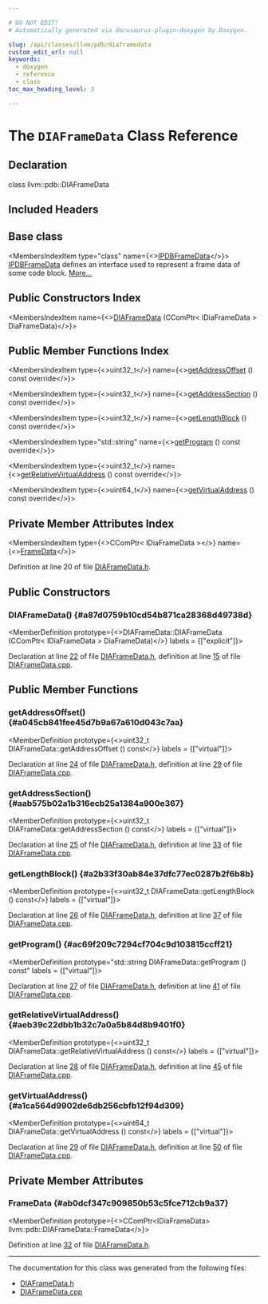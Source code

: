 ```yaml
---

# DO NOT EDIT!
# Automatically generated via docusaurus-plugin-doxygen by Doxygen.

slug: /api/classes/llvm/pdb/diaframedata
custom_edit_url: null
keywords:
  - doxygen
  - reference
  - class
toc_max_heading_level: 3

---
```





# The `DIAFrameData` Class Reference

<DoxygenPage pluginConfig={pluginConfig}>



## Declaration

<CodeBlock>class llvm::pdb::DIAFrameData</CodeBlock>

## Included Headers

<IncludesList>
<IncludesListItem
  filePath="llvm/DebugInfo/PDB/DIA/DIAFrameData.h"
  permalink="/docs/api/files/include/include/llvm/include/llvm/debuginfo/include/llvm/debuginfo/pdb/include/llvm/debuginfo/pdb/dia/diaframedata-h"
  isLocal="true" />
</IncludesList>

## Base class

<MembersIndex>

<MembersIndexItem
  type="class"
  name={<><a href="/docs/api/classes/llvm/pdb/ipdbframedata">IPDBFrameData</a></>}>
<a href="/docs/api/classes/llvm/pdb/ipdbframedata">IPDBFrameData</a> defines an interface used to represent a frame data of some code block. <a href="/docs/api/classes/llvm/pdb/ipdbframedata/#details">More...</a>
</MembersIndexItem>

</MembersIndex>

## Public Constructors Index

<MembersIndex>

<MembersIndexItem
  name={<><a href="#a87d0759b10cd54b871ca28368d49738d">DIAFrameData</a> (CComPtr&lt; IDiaFrameData &gt; DiaFrameData)</>}>
</MembersIndexItem>

</MembersIndex>

## Public Member Functions Index

<MembersIndex>

<MembersIndexItem
  type={<>uint32&#95;t</>}
  name={<><a href="#a045cb841fee45d7b9a67a610d043c7aa">getAddressOffset</a> () const override</>}>
</MembersIndexItem>

<MembersIndexItem
  type={<>uint32&#95;t</>}
  name={<><a href="#aab575b02a1b316ecb25a1384a900e367">getAddressSection</a> () const override</>}>
</MembersIndexItem>

<MembersIndexItem
  type={<>uint32&#95;t</>}
  name={<><a href="#a2b33f30ab84e37dfc77ec0287b2f6b8b">getLengthBlock</a> () const override</>}>
</MembersIndexItem>

<MembersIndexItem
  type="std::string"
  name={<><a href="#ac69f209c7294cf704c9d103815ccff21">getProgram</a> () const override</>}>
</MembersIndexItem>

<MembersIndexItem
  type={<>uint32&#95;t</>}
  name={<><a href="#aeb39c22dbb1b32c7a0a5b84d8b9401f0">getRelativeVirtualAddress</a> () const override</>}>
</MembersIndexItem>

<MembersIndexItem
  type={<>uint64&#95;t</>}
  name={<><a href="#a1ca564d9902de6db256cbfb12f94d309">getVirtualAddress</a> () const override</>}>
</MembersIndexItem>

</MembersIndex>

## Private Member Attributes Index

<MembersIndex>

<MembersIndexItem
  type={<>CComPtr&lt; IDiaFrameData &gt;</>}
  name={<><a href="#ab0dcf347c909850b53c5fce712cb9a37">FrameData</a></>}>
</MembersIndexItem>

</MembersIndex>


Definition at line 20 of file <a href="/docs/api/files/include/include/llvm/include/llvm/debuginfo/include/llvm/debuginfo/pdb/include/llvm/debuginfo/pdb/dia/diaframedata-h">DIAFrameData.h</a>.

<SectionDefinition>

## Public Constructors

### DIAFrameData() {#a87d0759b10cd54b871ca28368d49738d}

<MemberDefinition
  prototype={<>DIAFrameData::DIAFrameData (CComPtr&lt; IDiaFrameData &gt; DiaFrameData)</>}
  labels = {["explicit"]}>

Declaration at line <a href="/docs/api/files/include/include/llvm/include/llvm/debuginfo/include/llvm/debuginfo/pdb/include/llvm/debuginfo/pdb/dia/diaframedata-h/#l00022">22</a> of file <a href="/docs/api/files/include/include/llvm/include/llvm/debuginfo/include/llvm/debuginfo/pdb/include/llvm/debuginfo/pdb/dia/diaframedata-h">DIAFrameData.h</a>, definition at line <a href="/docs/api/files/lib/lib/debuginfo/lib/debuginfo/pdb/lib/debuginfo/pdb/dia/diaframedata-cpp/#l00015">15</a> of file <a href="/docs/api/files/lib/lib/debuginfo/lib/debuginfo/pdb/lib/debuginfo/pdb/dia/diaframedata-cpp">DIAFrameData.cpp</a>.
</MemberDefinition>

</SectionDefinition>

<SectionDefinition>

## Public Member Functions

### getAddressOffset() {#a045cb841fee45d7b9a67a610d043c7aa}

<MemberDefinition
  prototype={<>uint32&#95;t DIAFrameData::getAddressOffset () const</>}
  labels = {["virtual"]}>

Declaration at line <a href="/docs/api/files/include/include/llvm/include/llvm/debuginfo/include/llvm/debuginfo/pdb/include/llvm/debuginfo/pdb/dia/diaframedata-h/#l00024">24</a> of file <a href="/docs/api/files/include/include/llvm/include/llvm/debuginfo/include/llvm/debuginfo/pdb/include/llvm/debuginfo/pdb/dia/diaframedata-h">DIAFrameData.h</a>, definition at line <a href="/docs/api/files/lib/lib/debuginfo/lib/debuginfo/pdb/lib/debuginfo/pdb/dia/diaframedata-cpp/#l00029">29</a> of file <a href="/docs/api/files/lib/lib/debuginfo/lib/debuginfo/pdb/lib/debuginfo/pdb/dia/diaframedata-cpp">DIAFrameData.cpp</a>.
</MemberDefinition>

### getAddressSection() {#aab575b02a1b316ecb25a1384a900e367}

<MemberDefinition
  prototype={<>uint32&#95;t DIAFrameData::getAddressSection () const</>}
  labels = {["virtual"]}>

Declaration at line <a href="/docs/api/files/include/include/llvm/include/llvm/debuginfo/include/llvm/debuginfo/pdb/include/llvm/debuginfo/pdb/dia/diaframedata-h/#l00025">25</a> of file <a href="/docs/api/files/include/include/llvm/include/llvm/debuginfo/include/llvm/debuginfo/pdb/include/llvm/debuginfo/pdb/dia/diaframedata-h">DIAFrameData.h</a>, definition at line <a href="/docs/api/files/lib/lib/debuginfo/lib/debuginfo/pdb/lib/debuginfo/pdb/dia/diaframedata-cpp/#l00033">33</a> of file <a href="/docs/api/files/lib/lib/debuginfo/lib/debuginfo/pdb/lib/debuginfo/pdb/dia/diaframedata-cpp">DIAFrameData.cpp</a>.
</MemberDefinition>

### getLengthBlock() {#a2b33f30ab84e37dfc77ec0287b2f6b8b}

<MemberDefinition
  prototype={<>uint32&#95;t DIAFrameData::getLengthBlock () const</>}
  labels = {["virtual"]}>

Declaration at line <a href="/docs/api/files/include/include/llvm/include/llvm/debuginfo/include/llvm/debuginfo/pdb/include/llvm/debuginfo/pdb/dia/diaframedata-h/#l00026">26</a> of file <a href="/docs/api/files/include/include/llvm/include/llvm/debuginfo/include/llvm/debuginfo/pdb/include/llvm/debuginfo/pdb/dia/diaframedata-h">DIAFrameData.h</a>, definition at line <a href="/docs/api/files/lib/lib/debuginfo/lib/debuginfo/pdb/lib/debuginfo/pdb/dia/diaframedata-cpp/#l00037">37</a> of file <a href="/docs/api/files/lib/lib/debuginfo/lib/debuginfo/pdb/lib/debuginfo/pdb/dia/diaframedata-cpp">DIAFrameData.cpp</a>.
</MemberDefinition>

### getProgram() {#ac69f209c7294cf704c9d103815ccff21}

<MemberDefinition
  prototype="std::string DIAFrameData::getProgram () const"
  labels = {["virtual"]}>

Declaration at line <a href="/docs/api/files/include/include/llvm/include/llvm/debuginfo/include/llvm/debuginfo/pdb/include/llvm/debuginfo/pdb/dia/diaframedata-h/#l00027">27</a> of file <a href="/docs/api/files/include/include/llvm/include/llvm/debuginfo/include/llvm/debuginfo/pdb/include/llvm/debuginfo/pdb/dia/diaframedata-h">DIAFrameData.h</a>, definition at line <a href="/docs/api/files/lib/lib/debuginfo/lib/debuginfo/pdb/lib/debuginfo/pdb/dia/diaframedata-cpp/#l00041">41</a> of file <a href="/docs/api/files/lib/lib/debuginfo/lib/debuginfo/pdb/lib/debuginfo/pdb/dia/diaframedata-cpp">DIAFrameData.cpp</a>.
</MemberDefinition>

### getRelativeVirtualAddress() {#aeb39c22dbb1b32c7a0a5b84d8b9401f0}

<MemberDefinition
  prototype={<>uint32&#95;t DIAFrameData::getRelativeVirtualAddress () const</>}
  labels = {["virtual"]}>

Declaration at line <a href="/docs/api/files/include/include/llvm/include/llvm/debuginfo/include/llvm/debuginfo/pdb/include/llvm/debuginfo/pdb/dia/diaframedata-h/#l00028">28</a> of file <a href="/docs/api/files/include/include/llvm/include/llvm/debuginfo/include/llvm/debuginfo/pdb/include/llvm/debuginfo/pdb/dia/diaframedata-h">DIAFrameData.h</a>, definition at line <a href="/docs/api/files/lib/lib/debuginfo/lib/debuginfo/pdb/lib/debuginfo/pdb/dia/diaframedata-cpp/#l00045">45</a> of file <a href="/docs/api/files/lib/lib/debuginfo/lib/debuginfo/pdb/lib/debuginfo/pdb/dia/diaframedata-cpp">DIAFrameData.cpp</a>.
</MemberDefinition>

### getVirtualAddress() {#a1ca564d9902de6db256cbfb12f94d309}

<MemberDefinition
  prototype={<>uint64&#95;t DIAFrameData::getVirtualAddress () const</>}
  labels = {["virtual"]}>

Declaration at line <a href="/docs/api/files/include/include/llvm/include/llvm/debuginfo/include/llvm/debuginfo/pdb/include/llvm/debuginfo/pdb/dia/diaframedata-h/#l00029">29</a> of file <a href="/docs/api/files/include/include/llvm/include/llvm/debuginfo/include/llvm/debuginfo/pdb/include/llvm/debuginfo/pdb/dia/diaframedata-h">DIAFrameData.h</a>, definition at line <a href="/docs/api/files/lib/lib/debuginfo/lib/debuginfo/pdb/lib/debuginfo/pdb/dia/diaframedata-cpp/#l00050">50</a> of file <a href="/docs/api/files/lib/lib/debuginfo/lib/debuginfo/pdb/lib/debuginfo/pdb/dia/diaframedata-cpp">DIAFrameData.cpp</a>.
</MemberDefinition>

</SectionDefinition>

<SectionDefinition>

## Private Member Attributes

### FrameData {#ab0dcf347c909850b53c5fce712cb9a37}

<MemberDefinition
  prototype={<>CComPtr&lt;IDiaFrameData&gt; llvm::pdb::DIAFrameData::FrameData</>}>

Definition at line <a href="/docs/api/files/include/include/llvm/include/llvm/debuginfo/include/llvm/debuginfo/pdb/include/llvm/debuginfo/pdb/dia/diaframedata-h/#l00032">32</a> of file <a href="/docs/api/files/include/include/llvm/include/llvm/debuginfo/include/llvm/debuginfo/pdb/include/llvm/debuginfo/pdb/dia/diaframedata-h">DIAFrameData.h</a>.
</MemberDefinition>

</SectionDefinition>

<hr/>

The documentation for this class was generated from the following files:

<ul>
<li><a href="/docs/api/files/include/include/llvm/include/llvm/debuginfo/include/llvm/debuginfo/pdb/include/llvm/debuginfo/pdb/dia/diaframedata-h">DIAFrameData.h</a></li>
<li><a href="/docs/api/files/lib/lib/debuginfo/lib/debuginfo/pdb/lib/debuginfo/pdb/dia/diaframedata-cpp">DIAFrameData.cpp</a></li>
</ul>

</DoxygenPage>
